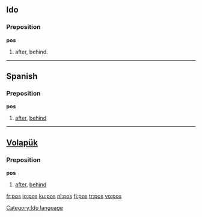 {{see|POS}}
==Ido==

===Preposition===
'''pos'''

# after, behind.

[[Category:Ido language]]

----

==Spanish==

===Preposition===
'''pos'''

# {{archaic|lang=es}} [[after]], [[behind]]

----

==[[Volapük]]==

===Preposition===
'''pos'''

# [[after]], [[behind]]

[[fr:pos]]
[[io:pos]]
[[ku:pos]]
[[nl:pos]]
[[fi:pos]]
[[tr:pos]]
[[vo:pos]]